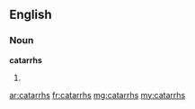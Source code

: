 ==English==

===Noun===
'''catarrhs'''

# {{plural of|[[catarrh]]}}

[[ar:catarrhs]]
[[fr:catarrhs]]
[[mg:catarrhs]]
[[my:catarrhs]]